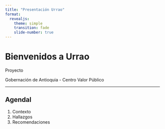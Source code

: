 ```yaml
---
title: "Presentación Urrao"
format:
  revealjs:
    theme: simple
    transition: fade
    slide-number: true
---
```


# Bienvenidos a Urrao

Proyecto 

Gobernación de Antioquia - Centro Valor Público

---

## Agendal {background-image="img/gob_1.png" background-size="cover" background-opacity="0.8"}

1. Contexto
2. Hallazgos
3. Recomendaciones
